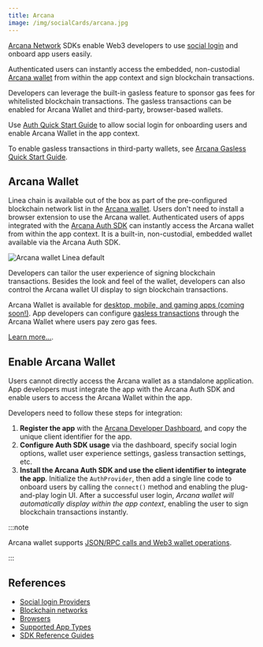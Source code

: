 ```yaml
---
title: Arcana
image: /img/socialCards/arcana.jpg
---
```


[Arcana Network](https://arcana.network) SDKs enable Web3 developers to use [social login](https://docs.arcana.network/concepts/social-login) and onboard app users easily.

Authenticated users can instantly access the embedded, non-custodial [Arcana wallet](https://docs.arcana.network/concepts/anwallet/) from within the app context and sign blockchain transactions.

Developers can leverage the built-in gasless feature to sponsor gas fees for whitelisted blockchain transactions. The gasless transactions can be enabled for Arcana Wallet and third-party, browser-based wallets.

Use [Auth Quick Start Guide](https://docs.arcana.network/howto/) to allow social login for onboarding users and enable Arcana Wallet in the app context.

To enable gasless transactions in third-party wallets, see [Arcana Gasless Quick Start Guide](https://docs.arcana.network/quick-start/gasless-standalone-quick-start).

## Arcana Wallet

Linea chain is available out of the box as part of the pre-configured blockchain network list in the [Arcana wallet](https://docs.arcana.network/concepts/anwallet/). Users don't need to install a browser extension to use the Arcana wallet. Authenticated users of apps integrated with the [Arcana Auth SDK](https://docs.arcana.network/concepts/authsdk) can instantly access the Arcana wallet from within the app context. It is a built-in, non-custodial, embedded wallet available via the Arcana Auth SDK.

<div class="center-container">
  <div class="img-medium">
    <img
      src="/img/developers/tooling/social_login/arcana/arcana-wallet-linea.gif"
      alt="Arcana wallet Linea default"
    />
  </div>
</div>

Developers can tailor the user experience of signing blockchain transactions. Besides the look and feel of the wallet, developers can also control the Arcana wallet UI display to sign blockchain transactions.

Arcana Wallet is available for [desktop, mobile, and gaming apps (coming soon!)](https://docs.arcana.network/sdk-installation). App developers can configure [gasless transactions](https://docs.arcana.network/concepts/gasless-ops) through the Arcana Wallet where users pay zero gas fees.

[Learn more...](https://docs.arcana.network/user-guides/wallet-ui/).

## Enable Arcana Wallet

Users cannot directly access the Arcana wallet as a standalone application. App developers must integrate the app with the Arcana Auth SDK and enable users to access the Arcana Wallet within the app.

Developers need to follow these steps for integration:

1. **Register the app** with the [Arcana Developer Dashboard](https://dashboard.arcana.network/), and copy the unique client identifier for the app.
2. **Configure Auth SDK usage** via the dashboard, specify social login options, wallet user experience settings, gasless transaction settings, etc.
3. **Install the Arcana Auth SDK and use the client identifier to integrate the app**. Initialize the `AuthProvider`, then add a single line code to onboard users by calling the `connect()` method and enabling the plug-and-play login UI. After a successful user login, _Arcana wallet will automatically display within the app context_, enabling the user to sign blockchain transactions instantly.

:::note

Arcana wallet supports [JSON/RPC calls and Web3 wallet operations](https://docs.arcana.network/web-sdk/auth-usage-guide#arcana-wallet-operations).

:::

## References

- [Social login Providers](https://docs.arcana.network/state-of-the-arcana-auth#app-login)
- [Blockchain networks](https://docs.arcana.network/state-of-the-arcana-auth#supported-blockchains)
- [Browsers](https://docs.arcana.network/state-of-the-arcana-auth#supported-browsers)
- [Supported App Types](https://docs.arcana.network/sdk-installation)
- [SDK Reference Guides](https://docs.arcana.network/dev-resources/sdk-ref/)

